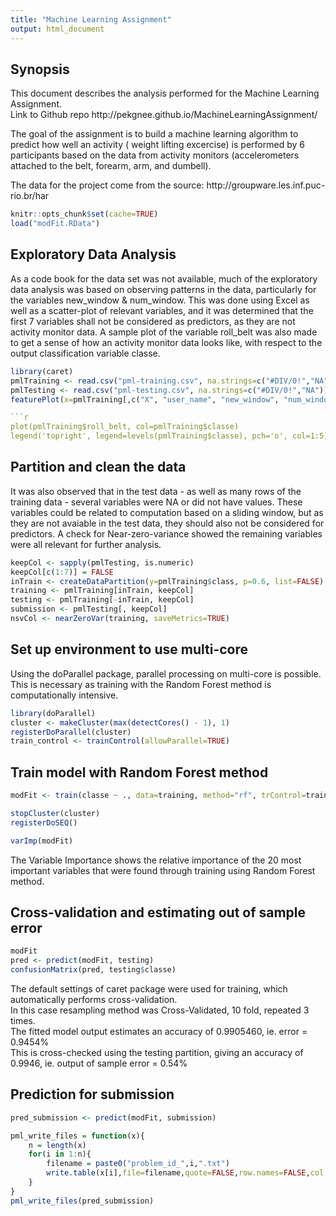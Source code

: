 ```yaml
---
title: "Machine Learning Assignment"
output: html_document
---
```


## Synopsis
This document describes the analysis performed for the Machine Learning Assignment.  
Link to Github repo http://pekgnee.github.io/MachineLearningAssignment/

The goal of the assignment is to build a machine learning algorithm to predict how well an activity ( weight lifting excercise) is performed by 6 participants based on the data from activity monitors (accelerometers attached to the belt, forearm, arm, and dumbell).  

The data for the project come from the source: http://groupware.les.inf.puc-rio.br/har

```r
knitr::opts_chunk$set(cache=TRUE)
load("modFit.RData")
```

## Exploratory Data Analysis
As a code book for the data set was not available, much of the exploratory data analysis was based on observing patterns in the data, particularly for the variables new_window & num_window. This was done using Excel as well as a scatter-plot of relevant variables, and it was determined that the first 7 variables shall not be considered as  predictors, as they are not activity monitor data. A sample plot of the variable roll_belt was also made to get a sense of how an activity monitor data looks like, with respect to the output classification variable classe.
```r
library(caret)
pmlTraining <- read.csv("pml-training.csv", na.strings=c("#DIV/0!","NA"))
pmlTesting <- read.csv("pml-testing.csv", na.strings=c("#DIV/0!","NA"))
featurePlot(x=pmlTraining[,c("X", "user_name", "new_window", "num_window")], y=pmlTraining$classe, plot="pairs", auto.key=list(columns=3))

```r
plot(pmlTraining$roll_belt, col=pmlTraining$classe)
legend('topright', legend=levels(pmlTraining$classe), pch='o', col=1:5)
```

## Partition and clean the data
It was also observed that in the test data - as well as many rows of the training data - several variables were NA or did not have values. These variables could be related to computation based on a sliding window, but as they are not avaiable in the test data, they should also not be considered for predictors. A check for Near-zero-variance showed the remaining variables were all relevant for further analysis.
```r
keepCol <- sapply(pmlTesting, is.numeric)
keepCol[c(1:7)] = FALSE
inTrain <- createDataPartition(y=pmlTraining$class, p=0.6, list=FALSE)
training <- pmlTraining[inTrain, keepCol]
testing <- pmlTraining[-inTrain, keepCol]
submission <- pmlTesting[, keepCol]
nsvCol <- nearZeroVar(training, saveMetrics=TRUE)
```

## Set up environment to use multi-core
Using the doParallel package, parallel processing on multi-core is possible. This is necessary as training with the Random Forest method is computationally intensive.
```r
library(doParallel)
cluster <- makeCluster(max(detectCores() - 1), 1)
registerDoParallel(cluster)
train_control <- trainControl(allowParallel=TRUE)
```

## Train model with Random Forest method
```r
modFit <- train(classe ~ ., data=training, method="rf", trControl=train_control, prox=TRUE)
```

```r
stopCluster(cluster)
registerDoSEQ()
```

```r
varImp(modFit)
```
The Variable Importance shows the relative importance of the 20 most important variables that were found through training using Random Forest method.

## Cross-validation and estimating out of sample error
```r
modFit
pred <- predict(modFit, testing)
confusionMatrix(pred, testing$classe)
```
The default settings of caret package were used for training, which automatically performs cross-validation.  
In this case resampling method was Cross-Validated, 10 fold,  repeated 3 times.  
The fitted model output estimates an accuracy of 0.9905460, ie. error = 0.9454%  
This is cross-checked using the testing partition, giving an accuracy of 0.9946, ie. output of sample error = 0.54%

## Prediction for submission
```r
pred_submission <- predict(modFit, submission)

pml_write_files = function(x){
    n = length(x)
    for(i in 1:n){
        filename = paste0("problem_id_",i,".txt")
        write.table(x[i],file=filename,quote=FALSE,row.names=FALSE,col.names=FALSE)
    }
}
pml_write_files(pred_submission)
```